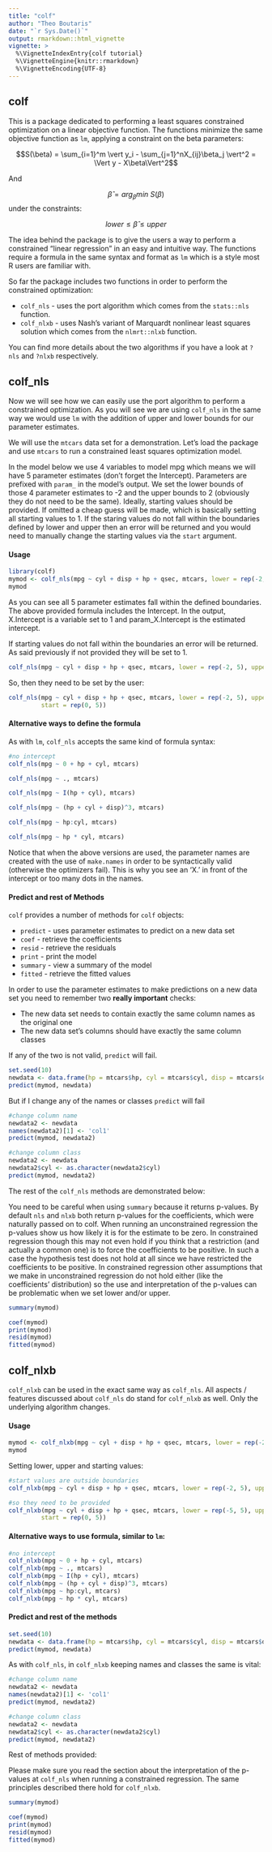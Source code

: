 ```yaml
---
title: "colf"
author: "Theo Boutaris"
date: "`r Sys.Date()`"
output: rmarkdown::html_vignette
vignette: >
  %\VignetteIndexEntry{colf tutorial}
  %\VignetteEngine{knitr::rmarkdown}
  %\VignetteEncoding{UTF-8}
---
```


## colf

This is a package dedicated to performing a least squares constrained optimization on a 
linear objective function. The functions minimize the same objective function as `lm`, applying a
constraint on the beta parameters:

$$S(\beta) = \sum_{i=1}^m \vert y_i - \sum_{j=1}^nX_{ij}\beta_j \vert^2 = \Vert y - X\beta\Vert^2$$

And 

$$\hat{\beta} = arg_\beta min \ S(\beta)$$
under the constraints:

$$lower \le \hat{\beta} \le upper $$

The idea behind the package is to give the users a way to perform a constrained "linear regression"
in an easy and intuitive way. The functions require a formula in the same syntax and format as `lm` 
which is a style most R users are familiar with.

So far the package includes two functions in order to perform the constrained optimization:
  
* `colf_nls` - uses the port algorithm which comes from the `stats::nls` function.
* `colf_nlxb` - uses Nash's variant of Marquardt nonlinear least squares solution which comes from 
  the `nlmrt::nlxb` function.

You can find more details about the two algorithms if you have a look at `?nls` and `?nlxb` 
respectively.

## colf_nls

Now we will see how we can easily use the port algorithm to perform a constrained optimization. As you
will see we are using `colf_nls` in the same way we would use `lm` with the addition of upper and 
lower bounds for our parameter estimates.

We will use the `mtcars` data set for a demonstration. Let's load the package and use `mtcars` to 
run a constrained least squares optimization model.

In the model below we use 4 variables to model mpg which means we will have 5 parameter 
estimates (don't forget the Intercept). Parameters are prefixed with `param_` in the model's output. 
We set the lower bounds of those 4 parameter estimates to -2 and the upper bounds to 2 
(obviously they do not need to be the same). Ideally, starting values should be provided. If omitted 
a cheap guess will be made, which is basically setting all starting values to 1. If the staring values
do not fall within the boundaries defined by lower and upper then an error will be returned and you 
would need to manually change the starting values via the `start` argument.

#### Usage

```R
library(colf)
mymod <- colf_nls(mpg ~ cyl + disp + hp + qsec, mtcars, lower = rep(-2, 5), upper = rep(2, 5))
mymod
```

As you can see all 5 parameter estimates fall within the defined boundaries. The above provided 
formula includes the Intercept. In the output, X.Intercept is a variable set to 1 and 
param_X.Intercept is the estimated intercept. 

If starting values do not fall within the boundaries an error will be returned. As said previously
if not provided they will be set to 1.

```R
colf_nls(mpg ~ cyl + disp + hp + qsec, mtcars, lower = rep(-2, 5), upper = rep(0.5, 5))
```

So, then they need to be set by the user:

```R
colf_nls(mpg ~ cyl + disp + hp + qsec, mtcars, lower = rep(-2, 5), upper = rep(0.5, 5), 
         start = rep(0, 5))
```

#### Alternative ways to define the formula

As with `lm`, `colf_nls` accepts the same kind of formula syntax:

```R
#no intercept
colf_nls(mpg ~ 0 + hp + cyl, mtcars)

colf_nls(mpg ~ ., mtcars)

colf_nls(mpg ~ I(hp + cyl), mtcars)

colf_nls(mpg ~ (hp + cyl + disp)^3, mtcars)

colf_nls(mpg ~ hp:cyl, mtcars)

colf_nls(mpg ~ hp * cyl, mtcars)
```

Notice that when the above versions are used, the parameter names are created with the use of 
`make.names` in order to be syntactically valid (otherwise the optimizers fail). This is why you 
see an 'X.' in front of the intercept or too many dots in the names.

#### Predict and rest of Methods

`colf` provides a number of methods for `colf` objects:

* `predict` - uses parameter estimates to predict on a new data set
* `coef` - retrieve the coefficients
* `resid` - retrieve the residuals
* `print` - print the model
* `summary` - view a summary of the model
* `fitted` - retrieve the fitted values

In order to use the parameter estimates to make predictions on a new data set you need to 
remember two **really important** checks:

* The new data set needs to contain exactly the same column names as the original one
* The new data set's columns should have exactly the same column classes

If any of the two is not valid, `predict` will fail.

```R
set.seed(10)
newdata <- data.frame(hp = mtcars$hp, cyl = mtcars$cyl, disp = mtcars$disp, qsec = mtcars$qsec)
predict(mymod, newdata)
```

But if I change any of the names or classes `predict` will fail

```R
#change column name
newdata2 <- newdata
names(newdata2)[1] <- 'col1'
predict(mymod, newdata2)

#change column class
newdata2 <- newdata
newdata2$cyl <- as.character(newdata2$cyl)  
predict(mymod, newdata2)
```

The rest of the `colf_nls` methods are demonstrated below:

You need to be careful when using `summary` because it returns p-values. By default `nls` and 
`nlxb` both return p-values for the coefficients, which were naturally passed on to colf. When
running an unconstrained regression the p-values show us how likely it is for the estimate to be 
zero. In constrained regression though this may not even hold if you think that a restriction (and
actually a common one) is to force the coefficients to be positive. In such a case the hypothesis
test does not hold at all since we have restricted the coefficients to be positive. In constrained
regression other assumptions that we make in unconstrained regression do not hold either (like 
the coefficients' distribution) so the use and interpretation of the p-values can be problematic
when we set lower and/or upper.

```R
summary(mymod)
```

```R
coef(mymod)
print(mymod)
resid(mymod)
fitted(mymod)
```

## colf_nlxb

`colf_nlxb` can be used in the exact same way as `colf_nls`. All aspects / features discussed about
`colf_nls` do stand for `colf_nlxb` as well. Only the underlying algorithm changes.

#### Usage

```R
mymod <- colf_nlxb(mpg ~ cyl + disp + hp + qsec, mtcars, lower = rep(-2, 5), upper = rep(2, 5))
mymod
```

Setting lower, upper and starting values:

```R
#start values are outside boundaries
colf_nlxb(mpg ~ cyl + disp + hp + qsec, mtcars, lower = rep(-2, 5), upper = rep(0.5, 5))
```

```R
#so they need to be provided
colf_nlxb(mpg ~ cyl + disp + hp + qsec, mtcars, lower = rep(-5, 5), upper = rep(.5, 5), 
         start = rep(0, 5))
```

#### Alternative ways to use formula, similar to `lm`:

```R
#no intercept
colf_nlxb(mpg ~ 0 + hp + cyl, mtcars)
colf_nlxb(mpg ~ ., mtcars)
colf_nlxb(mpg ~ I(hp + cyl), mtcars)
colf_nlxb(mpg ~ (hp + cyl + disp)^3, mtcars)
colf_nlxb(mpg ~ hp:cyl, mtcars)
colf_nlxb(mpg ~ hp * cyl, mtcars)
```

#### Predict and rest of the methods

```R
set.seed(10)
newdata <- data.frame(hp = mtcars$hp, cyl = mtcars$cyl, disp = mtcars$disp, qsec = mtcars$qsec)
predict(mymod, newdata)
```

As with `colf_nls`, in `colf_nlxb` keeping names and classes the same is vital:

```R
#change column name
newdata2 <- newdata
names(newdata2)[1] <- 'col1'
predict(mymod, newdata2)

#change column class
newdata2 <- newdata
newdata2$cyl <- as.character(newdata2$cyl)  
predict(mymod, newdata2)
```

Rest of methods provided:

Please make sure you read the section about the interpretation of the p-values at `colf_nls` when
running a constrained regression. The same principles described there hold for `colf_nlxb`. 

```R
summary(mymod)
```

```R
coef(mymod)
print(mymod)
resid(mymod)
fitted(mymod)
```



